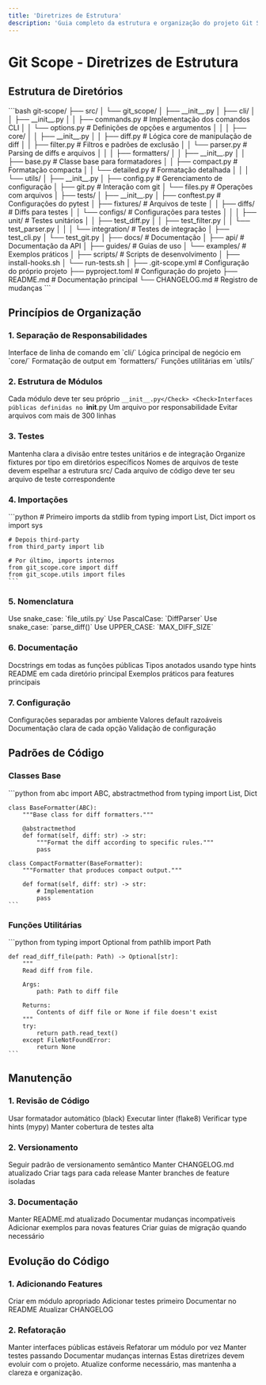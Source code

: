 ```yaml
---
title: 'Diretrizes de Estrutura'
description: 'Guia completo da estrutura e organização do projeto Git Scope'
---
```


# Git Scope - Diretrizes de Estrutura

## Estrutura de Diretórios

<CodeGroup>
  <CodeBlock title="Estrutura">
    ```bash
    git-scope/
    ├── src/
    │   └── git_scope/
    │       ├── __init__.py
    │       ├── cli/
    │       │   ├── __init__.py
    │       │   ├── commands.py      # Implementação dos comandos CLI
    │       │   └── options.py       # Definições de opções e argumentos
    │       │
    │       ├── core/
    │       │   ├── __init__.py
    │       │   ├── diff.py          # Lógica core de manipulação de diff
    │       │   ├── filter.py        # Filtros e padrões de exclusão
    │       │   └── parser.py        # Parsing de diffs e arquivos
    │       │
    │       ├── formatters/
    │       │   ├── __init__.py
    │       │   ├── base.py          # Classe base para formatadores
    │       │   ├── compact.py       # Formatação compacta
    │       │   └── detailed.py      # Formatação detalhada
    │       │
    │       └── utils/
    │           ├── __init__.py
    │           ├── config.py        # Gerenciamento de configuração
    │           ├── git.py           # Interação com git
    │           └── files.py         # Operações com arquivos
    │
    ├── tests/
    │   ├── __init__.py
    │   ├── conftest.py             # Configurações do pytest
    │   ├── fixtures/               # Arquivos de teste
    │   │   ├── diffs/             # Diffs para testes
    │   │   └── configs/           # Configurações para testes
    │   │
    │   ├── unit/                  # Testes unitários
    │   │   ├── test_diff.py
    │   │   ├── test_filter.py
    │   │   └── test_parser.py
    │   │
    │   └── integration/           # Testes de integração
    │       ├── test_cli.py
    │       └── test_git.py
    │
    ├── docs/                      # Documentação
    │   ├── api/                   # Documentação da API
    │   ├── guides/               # Guias de uso
    │   └── examples/             # Exemplos práticos
    │
    ├── scripts/                   # Scripts de desenvolvimento
    │   ├── install-hooks.sh
    │   └── run-tests.sh
    │
    ├── .git-scope.yml            # Configuração do próprio projeto
    ├── pyproject.toml            # Configuração do projeto
    ├── README.md                 # Documentação principal
    └── CHANGELOG.md              # Registro de mudanças
    ```
  </CodeBlock>
</CodeGroup>

## Princípios de Organização

### 1. Separação de Responsabilidades

<CardGroup>
  <Card title="CLI" icon="terminal">
    Interface de linha de comando em `cli/`
  </Card>
  <Card title="Core" icon="cube">
    Lógica principal de negócio em `core/`
  </Card>
  <Card title="Formatters" icon="paintbrush">
    Formatação de output em `formatters/`
  </Card>
  <Card title="Utils" icon="wrench">
    Funções utilitárias em `utils/`
  </Card>
</CardGroup>

### 2. Estrutura de Módulos

<Check>Cada módulo deve ter seu próprio `__init__.py</Check>
<Check>Interfaces públicas definidas no `__init__.py</Check>
<Check>Um arquivo por responsabilidade</Check>
<Warning>Evitar arquivos com mais de 300 linhas</Warning>

### 3. Testes

<Steps>
  <Step title="Separação de Testes">
    Mantenha clara a divisão entre testes unitários e de integração
  </Step>
  <Step title="Fixtures">
    Organize fixtures por tipo em diretórios específicos
  </Step>
  <Step title="Espelhamento">
    Nomes de arquivos de teste devem espelhar a estrutura src/
  </Step>
  <Step title="Cobertura">
    Cada arquivo de código deve ter seu arquivo de teste correspondente
  </Step>
</Steps>

### 4. Importações

<CodeGroup>
  <CodeBlock title="Ordem de Imports">
    ```python
    # Primeiro imports da stdlib
    from typing import List, Dict
    import os
    import sys

    # Depois third-party
    from third_party import lib

    # Por último, imports internos
    from git_scope.core import diff
    from git_scope.utils import files
    ```
  </CodeBlock>
</CodeGroup>

### 5. Nomenclatura

<AccordionGroup>
  <Accordion title="Arquivos">
    Use snake_case: `file_utils.py`
  </Accordion>
  <Accordion title="Classes">
    Use PascalCase: `DiffParser`
  </Accordion>
  <Accordion title="Funções/Variáveis">
    Use snake_case: `parse_diff()`
  </Accordion>
  <Accordion title="Constantes">
    Use UPPER_CASE: `MAX_DIFF_SIZE`
  </Accordion>
</AccordionGroup>

### 6. Documentação

<Check>Docstrings em todas as funções públicas</Check>
<Check>Tipos anotados usando type hints</Check>
<Check>README em cada diretório principal</Check>
<Check>Exemplos práticos para features principais</Check>

### 7. Configuração

<Info>Configurações separadas por ambiente</Info>
<Info>Valores default razoáveis</Info>
<Info>Documentação clara de cada opção</Info>
<Info>Validação de configuração</Info>

## Padrões de Código

### Classes Base

<CodeGroup>
  <CodeBlock title="Exemplo de Classes">
    ```python
    from abc import ABC, abstractmethod
    from typing import List, Dict

    class BaseFormatter(ABC):
        """Base class for diff formatters."""
        
        @abstractmethod
        def format(self, diff: str) -> str:
            """Format the diff according to specific rules."""
            pass

    class CompactFormatter(BaseFormatter):
        """Formatter that produces compact output."""
        
        def format(self, diff: str) -> str:
            # Implementation
            pass
    ```
  </CodeBlock>
</CodeGroup>

### Funções Utilitárias

<CodeGroup>
  <CodeBlock title="Exemplo de Função">
    ```python
    from typing import Optional
    from pathlib import Path

    def read_diff_file(path: Path) -> Optional[str]:
        """
        Read diff from file.
        
        Args:
            path: Path to diff file
            
        Returns:
            Contents of diff file or None if file doesn't exist
        """
        try:
            return path.read_text()
        except FileNotFoundError:
            return None
    ```
  </CodeBlock>
</CodeGroup>

## Manutenção

### 1. Revisão de Código

<Steps>
  <Step title="Formatação">
    Usar formatador automático (black)
  </Step>
  <Step title="Linting">
    Executar linter (flake8)
  </Step>
  <Step title="Type Checking">
    Verificar type hints (mypy)
  </Step>
  <Step title="Testes">
    Manter cobertura de testes alta
  </Step>
</Steps>

### 2. Versionamento

<Steps>
  <Step title="Semantic Versioning">
    Seguir padrão de versionamento semântico
  </Step>
  <Step title="Changelog">
    Manter CHANGELOG.md atualizado
  </Step>
  <Step title="Tags">
    Criar tags para cada release
  </Step>
  <Step title="Branches">
    Manter branches de feature isoladas
  </Step>
</Steps>

### 3. Documentação

<Steps>
  <Step title="README">
    Manter README.md atualizado
  </Step>
  <Step title="Breaking Changes">
    Documentar mudanças incompatíveis
  </Step>
  <Step title="Exemplos">
    Adicionar exemplos para novas features
  </Step>
  <Step title="Migração">
    Criar guias de migração quando necessário
  </Step>
</Steps>

## Evolução do Código

### 1. Adicionando Features

<Steps>
  <Step title="Localização">
    Criar em módulo apropriado
  </Step>
  <Step title="TDD">
    Adicionar testes primeiro
  </Step>
  <Step title="Documentação">
    Documentar no README
  </Step>
  <Step title="Changelog">
    Atualizar CHANGELOG
  </Step>
</Steps>

### 2. Refatoração

<Steps>
  <Step title="Interfaces">
    Manter interfaces públicas estáveis
  </Step>
  <Step title="Escopo">
    Refatorar um módulo por vez
  </Step>
  <Step title="Testes">
    Manter testes passando
  </Step>
  <Step title="Documentação">
    Documentar mudanças internas
  </Step>
</Steps>

<Note>
  Estas diretrizes devem evoluir com o projeto. Atualize conforme necessário, mas mantenha a clareza e organização.
</Note> 
